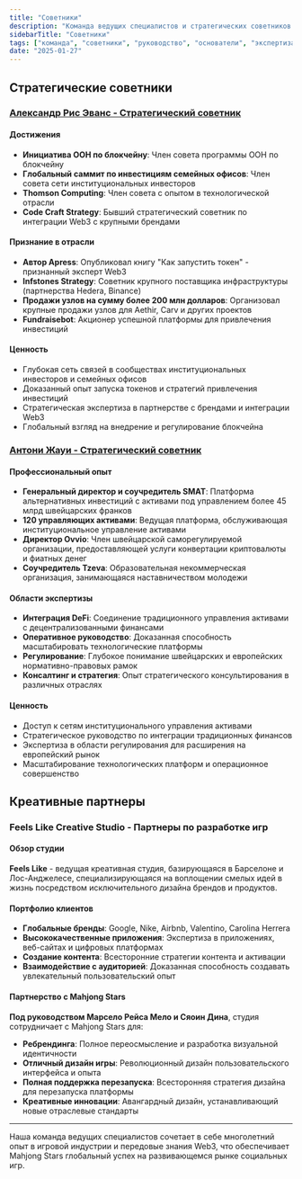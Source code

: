 ```yaml
---
title: "Советники"
description: "Команда ведущих специалистов и стратегических советников с многолетним опытом в игровой индустрии, блокчейне и финансах"
sidebarTitle: "Советники"
tags: ["команда", "советники", "руководство", "основатели", "экспертиза"]
date: "2025-01-27"
---
```


## Стратегические советники

### [Александр Рис Эванс - Стратегический советник](https://www.linkedin.com/in/alexander-rees-evans-91566a195/)

#### Достижения
- **Инициатива ООН по блокчейну**: Член совета программы ООН по блокчейну
- **Глобальный саммит по инвестициям семейных офисов**: Член совета сети институциональных инвесторов
- **Thomson Computing**: Член совета с опытом в технологической отрасли
- **Code Craft Strategy**: Бывший стратегический советник по интеграции Web3 с крупными брендами

#### Признание в отрасли
- **Автор Apress**: Опубликовал книгу "Как запустить токен" - признанный эксперт Web3
- **Infstones Strategy**: Советник крупного поставщика инфраструктуры (партнерства Hedera, Binance)
- **Продажи узлов на сумму более 200 млн долларов**: Организовал крупные продажи узлов для Aethir, Carv и других проектов
- **Fundraisebot**: Акционер успешной платформы для привлечения инвестиций

#### Ценность
- Глубокая сеть связей в сообществах институциональных инвесторов и семейных офисов
- Доказанный опыт запуска токенов и стратегий привлечения инвестиций
- Стратегическая экспертиза в партнерстве с брендами и интеграции Web3
- Глобальный взгляд на внедрение и регулирование блокчейна

### [Антони Жауи - Стратегический советник](https://www.linkedin.com/in/anthony-jaoui/)

#### Профессиональный опыт
- **Генеральный директор и соучредитель SMAT**: Платформа альтернативных инвестиций с активами под управлением более 45 млрд швейцарских франков
- **120 управляющих активами**: Ведущая платформа, обслуживающая институциональное управление активами
- **Директор Ovvio**: Член швейцарской саморегулируемой организации, предоставляющей услуги конвертации криптовалюты и фиатных денег
- **Соучредитель Tzeva**: Образовательная некоммерческая организация, занимающаяся наставничеством молодежи

#### Области экспертизы
- **Интеграция DeFi**: Соединение традиционного управления активами с децентрализованными финансами
- **Оперативное руководство**: Доказанная способность масштабировать технологические платформы
- **Регулирование**: Глубокое понимание швейцарских и европейских нормативно-правовых рамок
- **Консалтинг и стратегия**: Опыт стратегического консультирования в различных отраслях

#### Ценность
- Доступ к сетям институционального управления активами
- Стратегическое руководство по интеграции традиционных финансов
- Экспертиза в области регулирования для расширения на европейский рынок
- Масштабирование технологических платформ и операционное совершенство


## Креативные партнеры

### Feels Like Creative Studio - Партнеры по разработке игр

#### Обзор студии
**Feels Like** - ведущая креативная студия, базирующаяся в Барселоне и Лос-Анджелесе, специализирующаяся на воплощении смелых идей в жизнь посредством исключительного дизайна брендов и продуктов.

#### Портфолио клиентов
- **Глобальные бренды**: Google, Nike, Airbnb, Valentino, Carolina Herrera
- **Высококачественные приложения**: Экспертиза в приложениях, веб-сайтах и цифровых платформах
- **Создание контента**: Всесторонние стратегии контента и активации
- **Взаимодействие с аудиторией**: Доказанная способность создавать увлекательный пользовательский опыт

#### Партнерство с Mahjong Stars
**Под руководством Марсело Рейса Мело и Сяоин Дина**, студия сотрудничает с Mahjong Stars для:
- **Ребрендинга**: Полное переосмысление и разработка визуальной идентичности
- **Отличный дизайн игры**: Революционный дизайн пользовательского интерфейса и опыта
- **Полная поддержка перезапуска**: Всесторонняя стратегия дизайна для перезапуска платформы
- **Креативные инновации**: Авангардный дизайн, устанавливающий новые отраслевые стандарты


---

Наша команда ведущих специалистов сочетает в себе многолетний опыт в игровой индустрии и передовые знания Web3, что обеспечивает Mahjong Stars глобальный успех на развивающемся рынке социальных игр.